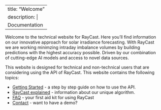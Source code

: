 <center>
  <a>
    <img src="images/logo_pythia.png" alt="Sand Tracer banner" class="banner-vertical" />
  </a>
</center>

<style>
  .banner-vertical {
    display: none; /* Hide vertical image by default */
  }

  @media (max-width: 600px) {
    .banner {
      display: none; /* Hide normal image on small screens */
    }
    .banner-vertical {
      display: block; /* Show vertical image on small screens */
      width: 100%; /* Responsive width */
      max-width: 250px; /* Max width for vertical image */
    }
  }

  @media (min-width: 601px) {
    .banner {
      display: block; /* Show normal image on larger screens */
      width: 100%; /* Responsive width */
      max-width: 600px; /* Max width for normal image */
    }
  }
</style>

---
title: "Welcome"
description: | 
    Documentation
---

Welcome to the technical website for RayCast. Here you’ll find information on our innovative approach for solar irradiance forecasting. With RayCast we are working minimzing intraday imbalance volumes by building predictions with the highest accuracy possible. Driven by our combination of cutting-edge AI models and access to novel data sources. 

This website is designed for technical and non-technical users that are considering using the API of RayCast. This website contains the following topics: 

<ul>
    <li><a href="/getting_started.html">Getting Started</a> - a step by step guide on how to use the API.</li>
    <li><a href="/raycast_explained.html">RayCast explained</a> - information about our unique algorithm.</li>
    <li><a href="/faq.html">FAQ</a> - your first aid kit for using RayCast</li>
    <li><a href="/contact.html">Contact</a> - want to have a demo?</li>
</ul>